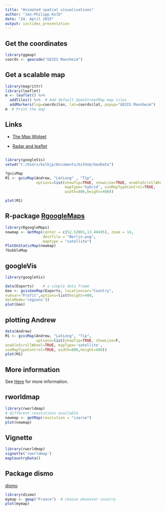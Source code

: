 ```yaml
---
title: "Animated spatial visualisations"
author: "Jan-Philipp Kolb"
date: "24. April 2015"
output: ioslides_presentation
---
```


## Get the coordinates

```r
library(ggmap)
coords <- geocode("GESIS Mannheim")
```


## Get a scalable map

```r
library(magrittr)
library(leaflet)
m <- leaflet() %>%
  addTiles() %>%  # Add default OpenStreetMap map tiles
  addMarkers(lng=coords$lon, lat=coords$lat, popup="GESIS Mannheim")
m  # Print the map
```


## Links

- [The Map Widget](http://rstudio.github.io/leaflet/map_widget.html)

- [Radar and leaflet](http://www.r-bloggers.com/playing-with-leaflet-and-radar-locations/)


## 


```r
library(googleVis)
setwd("C:/Users/kolbjp/Documents/GitHub/GeoData")
```



```r
?gvisMap
M1 <- gvisMap(Andrew, "LatLong" , "Tip",
              options=list(showTip=TRUE, showLine=TRUE, enableScrollWheel=TRUE,
                           mapType='hybrid', useMapTypeControl=TRUE,
                           width=800,height=400))

plot(M1)
```


## R-package [RgoogleMaps](https://cran.r-project.org/web/packages/RgoogleMaps/index.html)

```r
library(RgoogleMaps)
newmap <- GetMap(center = c(52.52001,13.40495), zoom = 14, 
                 destfile = "Berlin.png", 
                 maptype = "satellite")
PlotOnStaticMap(newmap)
?bubbleMap
```

## googleVis

```r

library(googleVis)

data(Exports)    # a simple data frame
Geo <- gvisGeoMap(Exports, locationvar="Country", 
numvar="Profit",options=list(height=400, 
dataMode='regions'))
plot(Geo)
```

## plotting Andrew

```r
data(Andrew)
M1 <- gvisMap(Andrew, "LatLong", "Tip", 
              options=list(showTip=TRUE, showLine=F, 
enableScrollWheel=TRUE, mapType='satellite', 
useMapTypeControl=TRUE, width=800,height=400))
plot(M1)
```

## More information

See [Here](http://pakillo.github.io/R-GIS-tutorial/#googlevis) for more information.

## rworldmap

```r
library(rworldmap)
# different resolutions available
newmap <- getMap(resolution = "coarse")  
plot(newmap)
```

## Vignette

```r
library(rworldmap)
vignette('rworldmap')
mapCountryData()
```

## Package dismo

[dismo](http://vijaybarve.files.wordpress.com/2012/07/dan_chr3.png)

```r
library(dismo)
mymap <- gmap("France")  # choose whatever country
plot(mymap)
```

